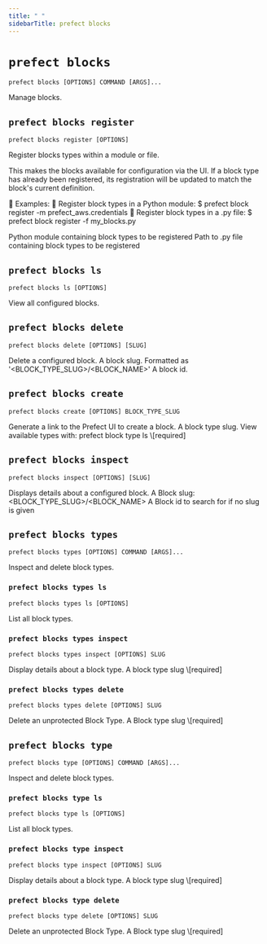 ```yaml
---
title: " "
sidebarTitle: prefect blocks
---
```


# `prefect blocks`



```command
prefect blocks [OPTIONS] COMMAND [ARGS]...
```



<Info>
Manage blocks.
</Info>








## `prefect blocks register`



```command
prefect blocks register [OPTIONS]
```



<Info>
Register blocks types within a module or file.

This makes the blocks available for configuration via the UI.
If a block type has already been registered, its registration will be updated to
match the block's current definition.


Examples:
    
    Register block types in a Python module:
    \$ prefect block register -m prefect_aws.credentials
    
    Register block types in a .py file:
    \$ prefect block register -f my_blocks.py
</Info>






<AccordionGroup>




<Accordion title="Options" defaultOpen>

<ResponseField name="--module">
    Python module containing block types to be registered
</ResponseField>

<ResponseField name="--file">
    Path to .py file containing block types to be registered
</ResponseField>

</Accordion>

</AccordionGroup>



## `prefect blocks ls`



```command
prefect blocks ls [OPTIONS]
```



<Info>
View all configured blocks.
</Info>








## `prefect blocks delete`



```command
prefect blocks delete [OPTIONS] [SLUG]
```



<Info>
Delete a configured block.
</Info>






<AccordionGroup>


<Accordion title="Arguments" defaultOpen>
<ResponseField name="SLUG" type="string">
    A block slug. Formatted as '&lt;BLOCK_TYPE_SLUG&gt;/&lt;BLOCK_NAME&gt;'
</ResponseField>
</Accordion>



<Accordion title="Options" defaultOpen>

<ResponseField name="--id">
    A block id.
</ResponseField>

</Accordion>

</AccordionGroup>



## `prefect blocks create`



```command
prefect blocks create [OPTIONS] BLOCK_TYPE_SLUG
```



<Info>
Generate a link to the Prefect UI to create a block.
</Info>






<AccordionGroup>


<Accordion title="Arguments" defaultOpen>
<ResponseField name="BLOCK_TYPE_SLUG" type="string" required>
    A block type slug. View available types with: prefect block type ls  \[required]
</ResponseField>
</Accordion>



</AccordionGroup>



## `prefect blocks inspect`



```command
prefect blocks inspect [OPTIONS] [SLUG]
```



<Info>
Displays details about a configured block.
</Info>






<AccordionGroup>


<Accordion title="Arguments" defaultOpen>
<ResponseField name="SLUG" type="string">
    A Block slug: &lt;BLOCK_TYPE_SLUG&gt;/&lt;BLOCK_NAME&gt;
</ResponseField>
</Accordion>



<Accordion title="Options" defaultOpen>

<ResponseField name="--id">
    A Block id to search for if no slug is given
</ResponseField>

</Accordion>

</AccordionGroup>



## `prefect blocks types`



```command
prefect blocks types [OPTIONS] COMMAND [ARGS]...
```



<Info>
Inspect and delete block types.
</Info>








### `prefect blocks types ls`



```command
prefect blocks types ls [OPTIONS]
```



<Info>
List all block types.
</Info>








### `prefect blocks types inspect`



```command
prefect blocks types inspect [OPTIONS] SLUG
```



<Info>
Display details about a block type.
</Info>






<AccordionGroup>


<Accordion title="Arguments" defaultOpen>
<ResponseField name="SLUG" type="string" required>
    A block type slug  \[required]
</ResponseField>
</Accordion>



</AccordionGroup>



### `prefect blocks types delete`



```command
prefect blocks types delete [OPTIONS] SLUG
```



<Info>
Delete an unprotected Block Type.
</Info>






<AccordionGroup>


<Accordion title="Arguments" defaultOpen>
<ResponseField name="SLUG" type="string" required>
    A Block type slug  \[required]
</ResponseField>
</Accordion>



</AccordionGroup>



## `prefect blocks type`



```command
prefect blocks type [OPTIONS] COMMAND [ARGS]...
```



<Info>
Inspect and delete block types.
</Info>








### `prefect blocks type ls`



```command
prefect blocks type ls [OPTIONS]
```



<Info>
List all block types.
</Info>








### `prefect blocks type inspect`



```command
prefect blocks type inspect [OPTIONS] SLUG
```



<Info>
Display details about a block type.
</Info>






<AccordionGroup>


<Accordion title="Arguments" defaultOpen>
<ResponseField name="SLUG" type="string" required>
    A block type slug  \[required]
</ResponseField>
</Accordion>



</AccordionGroup>



### `prefect blocks type delete`



```command
prefect blocks type delete [OPTIONS] SLUG
```



<Info>
Delete an unprotected Block Type.
</Info>






<AccordionGroup>


<Accordion title="Arguments" defaultOpen>
<ResponseField name="SLUG" type="string" required>
    A Block type slug  \[required]
</ResponseField>
</Accordion>



</AccordionGroup>
